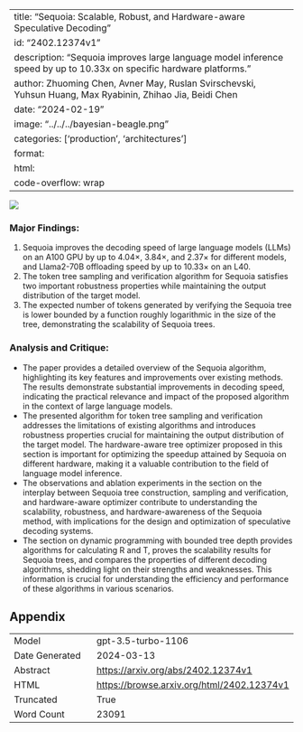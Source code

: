 
---
title: "Sequoia: Scalable, Robust, and Hardware-aware Speculative Decoding"
id: "2402.12374v1"
description: "Sequoia improves large language model inference speed by up to 10.33x on specific hardware platforms."
author: Zhuoming Chen, Avner May, Ruslan Svirschevski, Yuhsun Huang, Max Ryabinin, Zhihao Jia, Beidi Chen
date: "2024-02-19"
image: "../../../bayesian-beagle.png"
categories: ['production', 'architectures']
format:
  html:
    code-overflow: wrap
---

![](../../../bayesian-beagle.png)

### Major Findings:
1. Sequoia improves the decoding speed of large language models (LLMs) on an A100 GPU by up to 4.04×, 3.84×, and 2.37× for different models, and Llama2-70B offloading speed by up to 10.33× on an L40.
2. The token tree sampling and verification algorithm for Sequoia satisfies two important robustness properties while maintaining the output distribution of the target model.
3. The expected number of tokens generated by verifying the Sequoia tree is lower bounded by a function roughly logarithmic in the size of the tree, demonstrating the scalability of Sequoia trees.

### Analysis and Critique:
- The paper provides a detailed overview of the Sequoia algorithm, highlighting its key features and improvements over existing methods. The results demonstrate substantial improvements in decoding speed, indicating the practical relevance and impact of the proposed algorithm in the context of large language models.
- The presented algorithm for token tree sampling and verification addresses the limitations of existing algorithms and introduces robustness properties crucial for maintaining the output distribution of the target model. The hardware-aware tree optimizer proposed in this section is important for optimizing the speedup attained by Sequoia on different hardware, making it a valuable contribution to the field of language model inference.
- The observations and ablation experiments in the section on the interplay between Sequoia tree construction, sampling and verification, and hardware-aware optimizer contribute to understanding the scalability, robustness, and hardware-awareness of the Sequoia method, with implications for the design and optimization of speculative decoding systems.
- The section on dynamic programming with bounded tree depth provides algorithms for calculating R and T, proves the scalability results for Sequoia trees, and compares the properties of different decoding algorithms, shedding light on their strengths and weaknesses. This information is crucial for understanding the efficiency and performance of these algorithms in various scenarios.

## Appendix

|          |          |
|----------|----------|
| Model     | gpt-3.5-turbo-1106       |
| Date Generated     | 2024-03-13       |
| Abstract | [https://arxiv.org/abs/2402.12374v1](https://arxiv.org/abs/2402.12374v1)        |
| HTML     | [https://browse.arxiv.org/html/2402.12374v1](https://browse.arxiv.org/html/2402.12374v1)       |
| Truncated       | True       |
| Word Count       | 23091       |